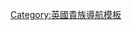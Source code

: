 {{Navbox
| name  = 緬甸的蒙巴頓伯爵
| title = {{link-en|緬甸的蒙巴頓伯爵|Earl Mountbatten of Burma}}
| state = {{{state|autocollapse}}}
| bodyclass = hlist
| list1 =
* [[第一代緬甸的蒙巴頓伯爵路易·蒙巴頓|第一代伯爵路易·蒙巴頓]]（1947年－1979年）
* {{link-en|第二代緬甸的蒙巴頓女伯爵帕特里夏·納奇布爾|Patricia Knatchbull, 2nd Countess Mountbatten of Burma|第二代女伯爵帕特里夏·納奇布爾}}（1979年－2017年）
* {{link-en|第三代緬甸的蒙巴頓伯爵諾頓·納奇布爾|Norton Knatchbull, 3rd Earl Mountbatten of Burma|第三代伯爵諾頓·納奇布爾}}（2017年至今）
}}<noinclude>
{{collapsible option}}
[[Category:英國貴族導航模板]]
</noinclude>